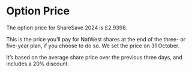 # Option Price

The option price for ShareSave 2024 is £2.9398.

This is the price you’ll pay for NatWest shares at the end of the three- or five-year plan, if you choose to do so. We set the price on 31 October.

It’s based on the average share price over the previous three days, and includes a 20% discount.